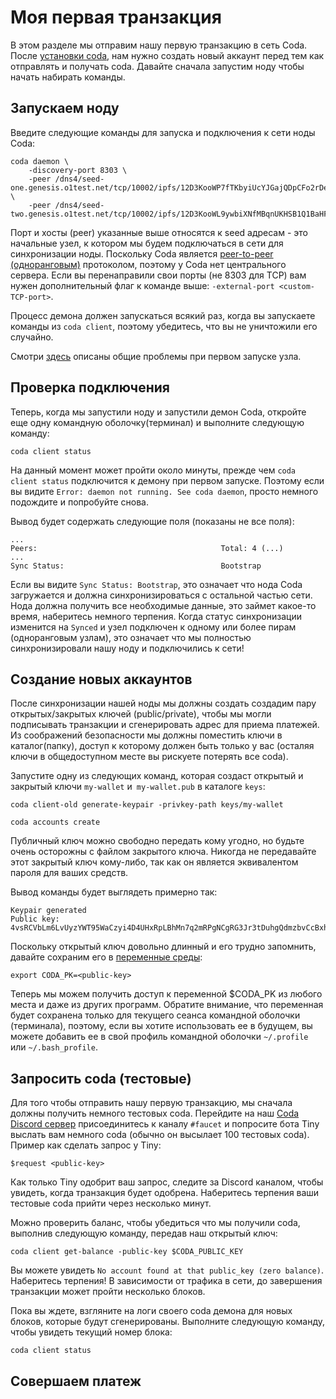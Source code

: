 
# Моя первая транзакция

В этом разделе мы отправим нашу первую транзакцию в сеть Coda. После [установки coda](../getting-started), нам нужно создать новый аккаунт  перед тем как отправлять и получать coda. Давайте сначала запустим ноду чтобы начать набирать команды.

## Запускаем ноду

Введите следующие команды для запуска и подключения к сети ноды Coda:

    coda daemon \
        -discovery-port 8303 \
        -peer /dns4/seed-one.genesis.o1test.net/tcp/10002/ipfs/12D3KooWP7fTKbyiUcYJGajQDpCFo2rDexgTHFJTxCH8jvcL1eAH \
        -peer /dns4/seed-two.genesis.o1test.net/tcp/10002/ipfs/12D3KooWL9ywbiXNfMBqnUKHSB1Q1BaHFNUzppu6JLMVn9TTPFSA

Порт и хосты (peer) указанные выше относятся к seed адресам - это начальные узел, к котором мы будем подключаться в сети для синхронизации ноды. Поскольку Coda является [peer-to-peer (одноранговым)](../glossary/#peer-to-peer) протоколом, поэтому у Coda нет центрального сервера. Если вы перенаправили свои порты (не 8303 для TCP) вам нужен дополнительный флаг к команде выше:  `-external-port <custom-TCP-port>`.

<Alert>
  
  Процесс демона должен запускаться всякий раз, когда вы запускаете команды из `coda client`, поэтому убедитесь, что вы не уничтожили его случайно.

</Alert>

Смотри [здесь](/docs/troubleshooting/) описаны общие проблемы при первом запуске узла.

## Проверка подключения

Теперь, когда мы запустили ноду и запустили демон Coda, откройте еще одну командную оболочку(терминал) и выполните следующую команду:

    coda client status

<Alert>

  На данный момент может пройти около минуты, прежде чем `coda client status` подключится к демону при первом запуске. Поэтому если вы видите `Error: daemon not running. See coda daemon`, просто немного подождите и попробуйте снова.

</Alert>



Вывод будет содержать следующие поля (показаны не все поля):

    ...
    Peers:                                         Total: 4 (...)
    ...
    Sync Status:                                   Bootstrap

Если вы видите `Sync Status: Bootstrap`, это означает что нода Coda загружается и должна синхронизироваться с остальной частью сети. Нода должна получить все необходимые данные, это займет какое-то время, наберитесь немного терпения. Когда статус синхронизации изменится на `Synced` и узел подключен к одному или более пирам (одноранговым узлам), это означает что мы полностью синхронизировали нашу ноду и подключились к сети!

## Создание новых аккаунтов

После синхронизации нашей ноды мы должны создать создадим пару открытых/закрытых ключей (public/private), чтобы мы могли подписывать транзакции и cгенерировать адрес для приема платежей. Из соображений безопасности мы должны поместить ключи в каталог(папку), доступ к которому должен быть только у вас (осталяя ключи в общедоступном месте вы рискуете потерять все coda).

Запустите одну из следующих команд, которая создаст открытый и закрытый ключи `my-wallet` и` my-wallet.pub` в каталоге `keys`:

    coda client-old generate-keypair -privkey-path keys/my-wallet 
  
    coda accounts create
    
<Alert kind="warning">

  Публичный ключ можно свободно передать кому угодно, но будьте очень осторожны с файлом закрытого ключа. Никогда не передавайте этот закрытый ключ кому-либо, так как он является эквивалентом пароля для ваших средств.

</Alert>

Вывод команды будет выглядеть примерно так:

    Keypair generated
    Public key:  4vsRCVbLm6LvUyzYWT95WaCzyi4D4UHxRpLBhMn7q2mRPgNCgRG3Jr3tDuhgQdmzbvCcBxhUwB3REpY2Dyf1NAxSSs8Q2vdJX93pT7eyqcyRU2S9UpDddDgovj46BSknNjzydKoopebp5Kva
    
Поскольку открытый ключ довольно длинный и его трудно запомнить, давайте сохраним его в [переменные среды](https://ru.wikipedia.org/wiki/%D0%9F%D0%B5%D1%80%D0%B5%D0%BC%D0%B5%D0%BD%D0%BD%D0%B0%D1%8F_%D1%81%D1%80%D0%B5%D0%B4%D1%8B):

    export CODA_PK=<public-key>

Теперь мы можем получить доступ к переменной $CODA_PK из любого места и даже из других программ. Обратите внимание, что переменная будет сохранена только для текущего сеанса командной оболочки (терминала), поэтому, если вы хотите использовать ее в будущем, вы можете добавить ее в свой профиль командной оболочки `~/.profile` или `~/.bash_profile`.

## Запросить coda (тестовые)

Для того чтобы отправить нашу первую транзакцию, мы сначала должны получить немного тестовых coda. Перейдите на наш [Coda Discord сервер](https://bit.ly/CodaDiscord) присоединитесь к каналу `#faucet` и попросите бота Tiny выслать вам немного coda (обычно он высылает 100 тестовых coda). Пример как сделать запрос у Tiny:

    $request <public-key>
    
Как только Tiny одобрит ваш запрос, следите за Discord каналом, чтобы увидеть, когда транзакция будет одобрена. Наберитесь терпения ваши тестовые coda прийти через несколько минут.

Можно проверить баланс, чтобы убедиться что мы получили coda, выполнив следующую команду, передав наш открытый ключ:

    coda client get-balance -public-key $CODA_PUBLIC_KEY

Вы можете увидеть `No account found at that public_key (zero balance)`. Наберитесь терпения! В зависимости от трафика в сети, до завершения транзакции может пройти несколько блоков.

Пока вы ждете, взгляните на логи своего coda демона для новых блоков, которые будут сгенерированы. Выполните следующую команду, чтобы увидеть текущий номер блока:

    coda client status

## Совершаем платеж
